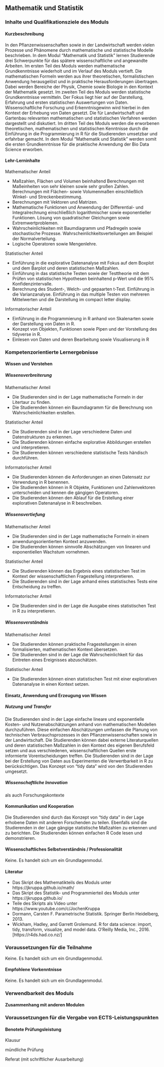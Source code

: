 ## Mathematik und Statistik {#sec-module-mathematik}

### Inhalte und Qualifikationsziele des Moduls

#### Kurzbeschreibung

In den Pflanzenwissenschaften sowie in der Landwirtschaft werden vielen Prozesse und Phänomene durch mathematische und statistische Modelle beschrieben. In dem Modul "Mathematik und Statistik" lernen Studierende drei Schwerpunkte für das spätere wissenschaftliche und angewandte Arbeiten. Im ersten Teil des Moduls werden mathematische Grundkenntnisse wiederholt und im Verlauf des Moduls vertieft. Die mathematischen Formeln werden aus ihrer theoretischen, formalistischen Anwendung herausgelöst und in praktische Herausforderungen übertragen. Dabei werden Bereiche der Physik, Chemie sowie Biologie in den Kontext der Mathematik gesetzt. Im zweiten Teil des Moduls werden statistische Grundkenntnisse vermitteln. Der Fokus liegt hier auf der Darstellung, Erfahrung und ersten statistischen Auswertungen von Daten. Wissenschaftliche Forschung und Erkenntnisgewinn wird hierbei in den Kontext der Erhebung von Daten gesetzt. Die für Landwirtschaft und Gartenbau relevanten mathematischen und statistischen Verfahren werden dargestellt und diskutiert. Im dritten Teil des Moduls werden die erworbenen theoretischen, mathematischen und statistischen Kenntnisse durch die Einführung in die Programmierung in R für die Studierenden umsetzbar und erfahrbar gemacht. In dem Modul "Mathematik und Statistik" werden somit die ersten Grundkenntnisse für die praktische Anwendung der Bio Data Science erworben.

#### Lehr-Lerninhalte

Mathematischer Anteil

-   Maßzahlen, Flächen und Volumen beinhaltend Berechnungen mit Maßeinheiten von sehr kleinen sowie sehr großen Zahlen. Berechnungen mit Flächen- sowie Volumenmaßen einschließlich Winkel- und Streckenbestimmung.
-   Berechnungen mit Vektoren und Matrizen.
-   Mathematische Funktionen und Anwendung der Differential- und Integralrechnung einschließlich logarithmischer sowie exponentieller Funktionen. Lösung von quadratischer Gleichungen sowie Extremwertproblemen.
-   Wahrscheinlichkeiten mit Baumdiagramm und Pfadregeln sowie stochastische Prozesse. Wahrscheinlichkeitsverteilungen am Beispiel der Normalverteilung.
-   Logische Operatoren sowie Mengenlehre.

Statistischer Anteil

-   Einführung in die explorative Datenanalyse mit Fokus auf dem Boxplot und dem Barplot und deren statistischen Maßzahlen.
-   Einführung in das statistische Testen sowie der Testtheorie mit dem Prüfen von statistischen Hypothesen beinhaltend p-Wert und die 95% Konfidenzintervalle.
-   Berechnung des Student-, Welch- und gepaarten t-Test. Einführung in die Varianzanalyse. Einführung in das multiple Testen von mehreren Mittelwerten und die Darstellung im compact letter display.

Informatorischer Anteil

-   Einführung in die Programmierung in R anhand von Skalenarten sowie der Darstellung von Daten in R.
-   Konzept von Objekten, Funktionen sowie Pipen und der Vorstellung des tidyverse in R.
-   Einlesen von Daten und deren Bearbeitung sowie Visualiserung in R

### Kompetenzorientierte Lernergebnisse

#### Wissen und Verstehen

##### Wissensverbreiterung

Mathematischer Anteil

-   Die Studierenden sind in der Lage mathematische Formeln in der Litertaur zu finden.
-   Die Studierenden können ein Baumdiagramm für die Berechnung von Wahrscheinlichkeiten erstellen.

Statistischer Anteil

-   Die Studierenden sind in der Lage verschiedene Daten und Datenstrukturen zu erkennen.
-   Die Studierenden können einfache explorative Abbildungen erstellen und interpretieren.
-   Die Studierenden können verschiedene statistische Tests händisch durchführen.

Informatorischer Anteil

-   Die Studierenden können die Anforderungen an einen Datensatz zur Verwendung in R benennen.
-   Die Studierenden können in R Objekte, Funktionen und Zahlenvektoren unterscheiden und kennen die gängigen Operatoren.
-   Die Studierenden können den Ablauf für die Erstellung einer explorativen Datenanalyse in R beschreiben.

##### Wissensvertiefung

Mathematischer Anteil

-   Die Studierenden sind in der Lage mathematische Formeln in einem anwendungsorientierten Kontext anzuwenden.
-   Die Studierenden können sinnvolle Abschätzungen von linearen und exponentiellen Wachstum vornehmen.

Statistischer Anteil

-   Die Studierenden können das Ergebnis eines statistischen Test im Kontext der wissenschaftlichen Fragestellung interpretieren.
-   Die Studierenden sind in der Lage anhand eines statistisches Tests eine Entscheidung zu treffen.

Informatorischer Anteil

-   Die Studierenden sind in der Lage die Ausgabe eines statistischen Test in R zu interpretieren.

##### Wissensverständnis

Mathematischer Anteil

-   Die Studierenden können praktische Fragestellungen in einen formalisierten, mathematischen Kontext übersetzen.
-   Die Studierenden sind in der Lage die Wahrscheinlichkeit für das Eintreten eines Ereignisses abzuschätzen.

Statistischer Anteil

-   Die Studierenden können einen statistischen Test mit einer explorativen Datenanalyse in einen Kontext setzen.

#### Einsatz, Anwendung und Erzeugung von Wissen

##### Nutzung und Transfer

Die Studierenden sind in der Lage einfache lineare und exponentielle Kosten- und Nutzenabschätzungen anhand von mathematischen Modellen durchzuführen. Diese einfachen Abschätzungen umfassen die Planung von technischen Verbrauchsprozesses in den Pflanzenwissenschaften sowie in der Landwirtschaft. Die Studierenden können dabei externe Literaturquellen und deren statistischen Maßzahlen in den Kontext des eigenen Berufsfeld setzen und aus verschiedenen, wissenschaftlichen Quellen erste informierte Vorentscheidungen treffen. Die Studierenden sind in der Lage bei der Erstellung von Daten aus Experimenten die Verwertbarkeit in R zu berücksichtigen. Das Konzept von "tidy data" wird von den Studierenden umgesetzt.

##### Wissenschaftliche Innovation

als auch Forschungskontexte

#### Kommunikation und Kooperation

Die Studierenden sind durch das Konzept von "tidy data" in der Lage erhobene Daten mit anderen Forschenden zu teilen. Ebenfalls sind die Studierenden in der Lage gängige statistische Maßzahlen zu erkennen und zu berichten. Die Studierenden können einfachen R Code lesen und demonstrieren.

#### Wissenschaftliches Selbstverständnis / Professionalität

Keine. Es handelt sich um ein Grundlagenmodul.

#### Literatur

-   Das Skript des Mathematikteils des Moduls unter https://jkruppa.github.io/math/
-   Das Skript des Statistik- und Programmierteil des Moduls unter https://jkruppa.github.io/
-   Teile des Skripts als Video unter https://www.youtube.com/c/JochenKruppa
-   Dormann, Carsten F. Parametrische Statistik. Springer Berlin Heidelberg, 2013.
-   Wickham, Hadley, and Garrett Grolemund. R for data science: import, tidy, transform, visualize, and model data. O'Reilly Media, Inc., 2016. \[https://r4ds.had.co.nz/\]

### Voraussetzungen für die Teilnahme

Keine. Es handelt sich um ein Grundlagenmodul.

#### Empfohlene Vorkenntnisse

Keine. Es handelt sich um ein Grundlagenmodul.

### Verwendbarkeit des Moduls

#### Zusammenhang mit anderen Modulen

### Voraussetzungen für die Vergabe von ECTS-Leistungspunkten

#### Benotete Prüfungsleistung

Klausur

mündliche Prüfung

Referat (mit schriftlicher Ausarbeitung)
